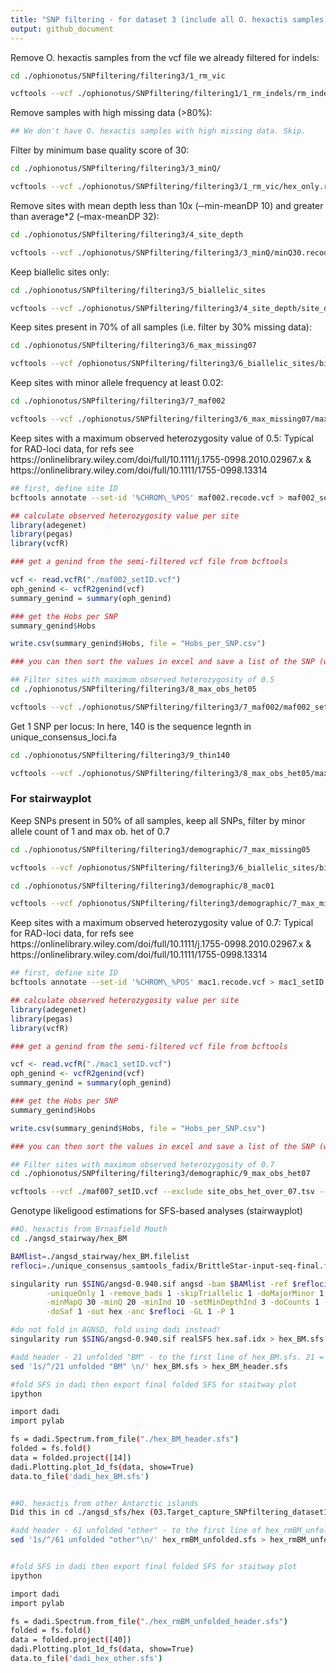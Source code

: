 ```yaml
---
title: "SNP filtering - for dataset 3 (include all O. hexactis samples only) "
output: github_document
---
```


Remove O. hexactis samples from the vcf file we already filtered for indels:
```bash
cd ./ophionotus/SNPfiltering/filtering3/1_rm_vic

vcftools --vcf ./ophionotus/SNPfiltering/filtering1/1_rm_indels/rm_indels.vcf.recode.vcf --keep hex.tsv --out hex_only --recode --recode-INFO-all
```

Remove samples with high missing data (>80%):
```bash
## We don't have O. hexactis samples with high missing data. Skip.
```

Filter by minimum base quality score of 30:
```bash
cd ./ophionotus/SNPfiltering/filtering3/3_minQ/

vcftools --vcf ./ophionotus/SNPfiltering/filtering3/1_rm_vic/hex_only.recode.vcf --minQ 30 --out minQ30 --recode --recode-INFO-all
```

Remove sites with mean depth less than 10x  (‐‐min-meanDP 10) and greater than average*2 (--max-meanDP 32):
```bash
cd ./ophionotus/SNPfiltering/filtering3/4_site_depth

vcftools --vcf ./ophionotus/SNPfiltering/filtering3/3_minQ/minQ30.recode.vcf --min-meanDP 10 --max-meanDP 32 --out site_depth --recode --recode-INFO-all
```

Keep biallelic sites only:
```bash
cd ./ophionotus/SNPfiltering/filtering3/5_biallelic_sites

vcftools --vcf ./ophionotus/SNPfiltering/filtering3/4_site_depth/site_depth.recode.vcf --min-alleles 2 --max-alleles 2 --out biallelic_sites --recode --recode-INFO-all
```

Keep sites present in 70% of all samples (i.e. filter by 30% missing data):
```bash
cd ./ophionotus/SNPfiltering/filtering3/6_max_missing07

vcftools --vcf /ophionotus/SNPfiltering/filtering3/6_biallelic_sites/biallelic_sites.recode.vcf --max-missing 0.7 --out maxmissing07 --recode --recode-INFO-all
```

Keep sites with minor allele frequency at least 0.02:
```bash
cd ./ophionotus/SNPfiltering/filtering3/7_maf002

vcftools --vcf ./ophionotus/SNPfiltering/filtering3/6_max_missing07/maxmissing07.recode.vcf --maf 0.02 --out maf002_accurate --recode --recode-INFO-all
```

Keep sites with a maximum observed heterozygosity value of 0.5:
Typical for RAD-loci data, for refs see https://onlinelibrary.wiley.com/doi/full/10.1111/j.1755-0998.2010.02967.x &
https://onlinelibrary.wiley.com/doi/full/10.1111/1755-0998.13314
```bash
## first, define site ID
bcftools annotate --set-id '%CHROM\_%POS' maf002.recode.vcf > maf002_setID.vcf
```
```r
## calculate observed heterozygosity value per site
library(adegenet)
library(pegas)
library(vcfR)

### get a genind from the semi-filtered vcf file from bcftools

vcf <- read.vcfR("./maf002_setID.vcf")
oph_genind <- vcfR2genind(vcf)
summary_genind = summary(oph_genind)

### get the Hobs per SNP 
summary_genind$Hobs 

write.csv(summary_genind$Hobs, file = "Hobs_per_SNP.csv")

### you can then sort the values in excel and save a list of the SNP (with site ID) with >0.5
```

```bash
## Filter sites with maximum observed heterozygosity of 0.5
cd ./ophionotus/SNPfiltering/filtering3/8_max_obs_het05

vcftools --vcf ./ophionotus/SNPfiltering/filtering3/7_maf002/maf002_setID.vcf --exclude site_obs_het_over_05.tsv --out max_het05.vcf --recode --recode-INFO-all
```

Get 1 SNP per locus:
In here, 140 is the sequence legnth in unique_consensus_loci.fa
```bash
cd ./ophionotus/SNPfiltering/filtering3/9_thin140

vcftools --vcf ./ophionotus/SNPfiltering/filtering3/8_max_obs_het05/max_het05.vcf.recode.vcf --thin 140 --out hex_thin140.vcf --recode --recode-INFO-all
```

### For stairwayplot
Keep SNPs present in 50% of all samples, keep all SNPs, filter by minor allele count of 1 and max ob. het of 0.7
```bash
cd ./ophionotus/SNPfiltering/filtering3/demographic/7_max_missing05

vcftools --vcf /ophionotus/SNPfiltering/filtering3/6_biallelic_sites/biallelic_sites.recode.vcf --max-missing 0.5 --out maxmissing05 --recode --recode-INFO-all
```

```bash
cd ./ophionotus/SNPfiltering/filtering3/demographic/8_mac01

vcftools --vcf /ophionotus/SNPfiltering/filtering3/demographic/7_max_missing05/maxmissing05.recode.vcf --mac 1 --out mac1 --recode --recode-INFO-all
```

Keep sites with a maximum observed heterozygosity value of 0.7:
Typical for RAD-loci data, for refs see https://onlinelibrary.wiley.com/doi/full/10.1111/j.1755-0998.2010.02967.x &
https://onlinelibrary.wiley.com/doi/full/10.1111/1755-0998.13314
```bash
## first, define site ID
bcftools annotate --set-id '%CHROM\_%POS' mac1.recode.vcf > mac1_setID.vcf
```
```r
## calculate observed heterozygosity value per site
library(adegenet)
library(pegas)
library(vcfR)

### get a genind from the semi-filtered vcf file from bcftools

vcf <- read.vcfR("./mac1_setID.vcf")
oph_genind <- vcfR2genind(vcf)
summary_genind = summary(oph_genind)

### get the Hobs per SNP 
summary_genind$Hobs 

write.csv(summary_genind$Hobs, file = "Hobs_per_SNP.csv")

### you can then sort the values in excel and save a list of the SNP (with site ID) with >0.5
```

```bash
## Filter sites with maximum observed heterozygosity of 0.7
cd ./ophionotus/SNPfiltering/filtering3/demographic/9_max_obs_het07

vcftools --vcf ./maf007_setID.vcf --exclude site_obs_het_over_07.tsv --out max_het07.vcf --recode --recode-INFO-all
```

Genotype likeligood estimations for SFS-based analyses (stairwayplot)
```bash

##O. hexactis from Brnasfield Mouth
cd ./angsd_stairway/hex_BM

BAMlist=./angsd_stairway/hex_BM.filelist
refloci=./unique_consensus_samtools_fadix/BrittleStar-input-seq-final.fas

singularity run $SING/angsd-0.940.sif angsd -bam $BAMlist -ref $refloci \
        -uniqueOnly 1 -remove_bads 1 -skipTriallelic 1 -doMajorMinor 1 -trim 5 -C 50 -baq 1 \
        -minMapQ 30 -minQ 20 -minInd 10 -setMinDepthInd 3 -doCounts 1 -doHWE 1 -maxHetFreq 0.8 \
	    -doSaf 1 -out hex -anc $refloci -GL 1 -P 1

#do not fold in AGNSD, fold using dadi instead! 
singularity run $SING/angsd-0.940.sif realSFS hex.saf.idx > hex_BM.sfs

#add header - 21 unfolded "BM" - to the first line of hex_BM.sfs. 21 = 2N+1
sed '1s/^/21 unfolded "BM" \n/' hex_BM.sfs > hex_BM_header.sfs

#fold SFS in dadi then export final folded SFS for staitway plot
ipython

import dadi
import pylab

fs = dadi.Spectrum.from_file("./hex_BM_header.sfs")
folded = fs.fold()
data = folded.project([14])
dadi.Plotting.plot_1d_fs(data, show=True)
data.to_file('dadi_hex_BM.sfs')


##O. hexactis from other Antarctic islands
Did this in cd ./angsd_sfs/hex (03.Target_capture_SNPfiltering_dataset1.md) see L200

#add header - 61 unfolded "other" - to the first line of hex_rmBM_unfolded.sfs. 61 = 2N+1
sed '1s/^/61 unfolded "other"\n/' hex_rmBM_unfolded.sfs > hex_rmBM_unfolded_header.sfs


#fold SFS in dadi then export final folded SFS for staitway plot
ipython

import dadi
import pylab

fs = dadi.Spectrum.from_file("./hex_rmBM_unfolded_header.sfs")
folded = fs.fold()
data = folded.project([40])
dadi.Plotting.plot_1d_fs(data, show=True)
data.to_file('dadi_hex_other.sfs')
```
